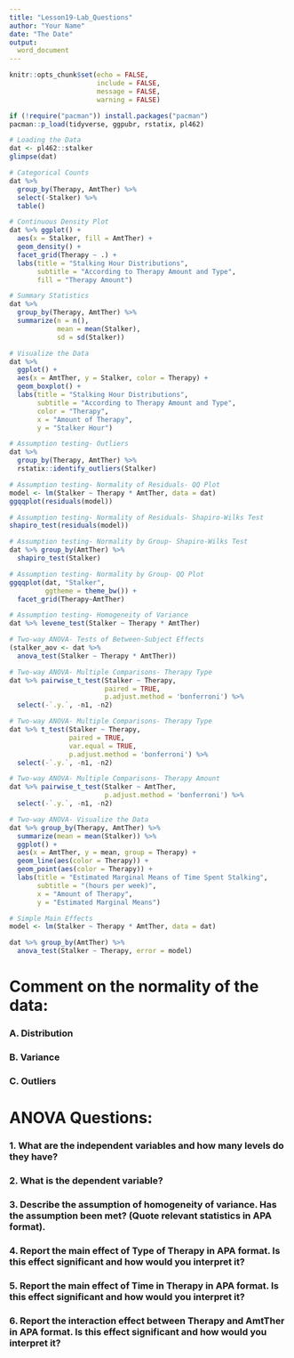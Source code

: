 ```yaml
---
title: "Lesson19-Lab_Questions"
author: "Your Name"
date: "The Date"
output: 
  word_document
---
```


```r
knitr::opts_chunk$set(echo = FALSE, 
                      include = FALSE, 
                      message = FALSE, 
                      warning = FALSE)

if (!require("pacman")) install.packages("pacman")
pacman::p_load(tidyverse, ggpubr, rstatix, pl462)
```

```r
# Loading the Data
dat <- pl462::stalker
glimpse(dat)
```

```r
# Categorical Counts
dat %>% 
  group_by(Therapy, AmtTher) %>% 
  select(-Stalker) %>% 
  table()
```

```r
# Continuous Density Plot
dat %>% ggplot() + 
  aes(x = Stalker, fill = AmtTher) + 
  geom_density() + 
  facet_grid(Therapy ~ .) +
  labs(title = "Stalking Hour Distributions",
       subtitle = "According to Therapy Amount and Type", 
       fill = "Therapy Amount")
```

```r
# Summary Statistics
dat %>% 
  group_by(Therapy, AmtTher) %>% 
  summarize(n = n(),
            mean = mean(Stalker),
            sd = sd(Stalker))
```

```r
# Visualize the Data
dat %>% 
  ggplot() + 
  aes(x = AmtTher, y = Stalker, color = Therapy) +
  geom_boxplot() +
  labs(title = "Stalking Hour Distributions",
       subtitle = "According to Therapy Amount and Type", 
       color = "Therapy",
       x = "Amount of Therapy",
       y = "Stalker Hour")
```

```r
# Assumption testing- Outliers
dat %>% 
  group_by(Therapy, AmtTher) %>% 
  rstatix::identify_outliers(Stalker)
```

```r
# Assumption testing- Normality of Residuals- QQ Plot
model <- lm(Stalker ~ Therapy * AmtTher, data = dat)
ggqqplot(residuals(model))
```

```r
# Assumption testing- Normality of Residuals- Shapiro-Wilks Test
shapiro_test(residuals(model))
```

```r
# Assumption testing- Normality by Group- Shapiro-Wilks Test
dat %>% group_by(AmtTher) %>% 
  shapiro_test(Stalker)
```

```r
# Assumption testing- Normality by Group- QQ Plot
ggqqplot(dat, "Stalker", 
         ggtheme = theme_bw()) + 
  facet_grid(Therapy~AmtTher)
```

```r
# Assumption testing- Homogeneity of Variance
dat %>% levene_test(Stalker ~ Therapy * AmtTher)
```

```r
# Two-way ANOVA- Tests of Between-Subject Effects
(stalker_aov <- dat %>% 
  anova_test(Stalker ~ Therapy * AmtTher))
```

```r
# Two-way ANOVA- Multiple Comparisons- Therapy Type
dat %>% pairwise_t_test(Stalker ~ Therapy, 
                        paired = TRUE,
                        p.adjust.method = 'bonferroni') %>% 
  select(-`.y.`, -n1, -n2) 
```

```r
# Two-way ANOVA- Multiple Comparisons- Therapy Type
dat %>% t_test(Stalker ~ Therapy,
               paired = TRUE,
               var.equal = TRUE,
               p.adjust.method = 'bonferroni') %>% 
  select(-`.y.`, -n1, -n2) 
```

```r
# Two-way ANOVA- Multiple Comparisons- Therapy Amount
dat %>% pairwise_t_test(Stalker ~ AmtTher, 
                        p.adjust.method = 'bonferroni') %>% 
  select(-`.y.`, -n1, -n2) 
```

```r
# Two-way ANOVA- Visualize the Data
dat %>% group_by(Therapy, AmtTher) %>% 
  summarize(mean = mean(Stalker)) %>% 
  ggplot() + 
  aes(x = AmtTher, y = mean, group = Therapy) + 
  geom_line(aes(color = Therapy)) + 
  geom_point(aes(color = Therapy)) + 
  labs(title = "Estimated Marginal Means of Time Spent Stalking",
       subtitle = "(hours per week)",
       x = "Amount of Therapy",
       y = "Estimated Marginal Means")
```

```r
# Simple Main Effects
model <- lm(Stalker ~ Therapy * AmtTher, data = dat)

dat %>% group_by(AmtTher) %>% 
  anova_test(Stalker ~ Therapy, error = model)
```

# Comment on the normality of the data:

### A. Distribution



### B.	Variance



### C.	Outliers

# ANOVA Questions:

### 1. What are the independent variables and how many levels do they have?



### 2. What is the dependent variable?



### 3. Describe the assumption of homogeneity of variance. Has the assumption been met? (Quote relevant statistics in APA format).



### 4. Report the main effect of Type of Therapy in APA format. Is this effect significant and how would you interpret it?



### 5. Report the main effect of Time in Therapy in APA format. Is this effect significant and how would you interpret it?



### 6. Report the interaction effect between Therapy and AmtTher in APA format. Is this effect significant and how would you interpret it?


